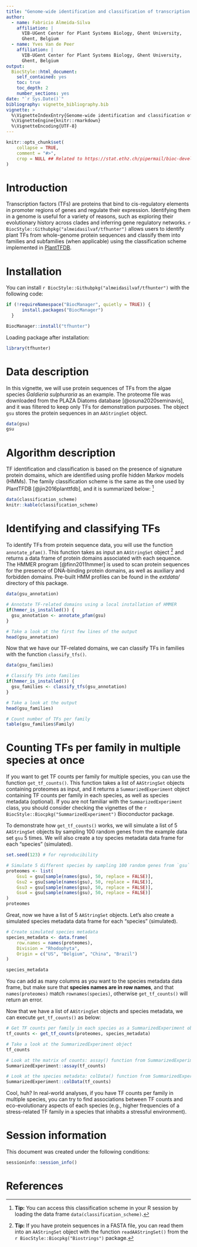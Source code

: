 ```yaml
---
title: "Genome-wide identification and classification of transcription factors in plant genomes"
author: 
  - name: Fabricio Almeida-Silva
    affiliation: |
      VIB-UGent Center for Plant Systems Biology, Ghent University, 
      Ghent, Belgium
  - name: Yves Van de Peer
    affiliation: |
      VIB-UGent Center for Plant Systems Biology, Ghent University, 
      Ghent, Belgium
output: 
  BiocStyle::html_document:
    self_contained: yes
    toc: true
    toc_depth: 2
    number_sections: yes
date: "`r Sys.Date()`"
bibliography: vignette_bibliography.bib
vignette: >
  %\VignetteIndexEntry{Genome-wide identification and classification of transcription factors in plant genomes}
  %\VignetteEngine{knitr::rmarkdown}
  %\VignetteEncoding{UTF-8}  
---
```


```r
knitr::opts_chunk$set(
    collapse = TRUE,
    comment = "#>",
    crop = NULL ## Related to https://stat.ethz.ch/pipermail/bioc-devel/2020-April/016656.html
)
```


# Introduction

Transcription factors (TFs) are proteins that bind to cis-regulatory elements 
in promoter regions of genes and regulate their expression. 
Identifying them in a genome is useful for a variety of reasons, such as 
exploring their evolutionary history across clades and inferring 
gene regulatory networks. `r BiocStyle::Githubpkg("almeidasilvaf/tfhunter")` 
allows users to identify plant TFs from whole-genome protein sequences and 
classify them into families and subfamilies (when applicable) using the 
classification scheme implemented in [PlantTFDB](http://planttfdb.gao-lab.org/).

# Installation

You can install `r BiocStyle::Githubpkg("almeidasilvaf/tfhunter")` 
with the following code:

```r
if (!requireNamespace("BiocManager", quietly = TRUE)) {
      install.packages("BiocManager")
  }

BiocManager::install("tfhunter")
```

Loading package after installation:

```r
library(tfhunter)
```

# Data description

In this vignette, we will use protein sequences of TFs from the algae 
species *Galdieria sulphuraria* as an example. The proteome file was 
downloaded from the PLAZA Diatoms database [@osuna2020seminavis], and 
it was filtered to keep only TFs for demonstration purposes. 
The object `gsu` stores the protein sequences in an `AAStringSet` object.

```r
data(gsu)
gsu
```


# Algorithm description

TF identification and classification is based on the presence of signature 
protein domains, which are identified using profile hidden Markov models (HMMs). 
The family classification scheme is the same as the one used by 
PlantTFDB [@jin2016planttfdb], and it is summarized below: [^1]

```r
data(classification_scheme)
knitr::kable(classification_scheme)
```


[^1]: **Tip:** You can access this classification scheme in your R session by 
loading the data frame `data(classification_scheme)`.

# Identifying and classifying TFs

To identify TFs from protein sequence data, you will use the 
function `annotate_pfam()`. This function takes as input an `AAStringSet` 
object [^2] and returns a data frame of protein domains associated with 
each sequence. The HMMER program [@finn2011hmmer] is used to scan protein 
sequences for the presence of DNA-binding protein domains, as well as
auxiliary and forbidden domains. Pre-built HMM profiles can be found in the
*extdata/* directory of this package.


[^2]: **Tip:** If you have protein sequences in a FASTA file, you can read 
them into an `AAStringSet` object with the function `readAAStringSet()` from 
the `r BiocStyle::Biocpkg("Biostrings")` package.

```r
data(gsu_annotation)

# Annotate TF-related domains using a local installation of HMMER
if(hmmer_is_installed()) {
  gsu_annotation <- annotate_pfam(gsu)
} 

# Take a look at the first few lines of the output
head(gsu_annotation)
```

Now that we have our TF-related domains, we can classify TFs in families 
with the function `classify_tfs()`.

```r
data(gsu_families)

# Classify TFs into families
if(hmmer_is_installed()) {
  gsu_families <- classify_tfs(gsu_annotation)
} 

# Take a look at the output
head(gsu_families)

# Count number of TFs per family
table(gsu_families$Family)
```

# Counting TFs per family in multiple species at once

If you want to get TF counts per family for multiple species, you can use
the function `get_tf_counts()`. This function takes a list of `AAStringSet`
objects containing proteomes as input, and it returns a `SummarizedExperiment`
object containing TF counts per family in each species, as well as species
metadata (optional). If you are not familiar with the `SummarizedExperiment`
class, you should consider checking the vignettes of the 
`r BiocStyle::Biocpkg("SummarizedExperiment")` Bioconductor package.


To demonstrate how `get_tf_counts()` works, we will simulate a 
list of 5 `AAStringSet` objects by sampling 100 random genes from the example
data set `gsu` 5 times. We will also create a toy species metadata data frame
for each "species" (simulated).

```r
set.seed(123) # for reproducibility

# Simulate 5 different species by sampling 100 random genes from `gsu`
proteomes <- list(
    Gsu1 = gsu[sample(names(gsu), 50, replace = FALSE)],
    Gsu2 = gsu[sample(names(gsu), 50, replace = FALSE)],
    Gsu3 = gsu[sample(names(gsu), 50, replace = FALSE)],
    Gsu4 = gsu[sample(names(gsu), 50, replace = FALSE)]
)
proteomes
```

Great, now we have a list of 5 `AAStringSet` objects. Let's also create a 
simulated species metadata data frame for each "species" (simulated).

```r
# Create simulated species metadata
species_metadata <- data.frame(
    row.names = names(proteomes),
    Division = "Rhodophyta",
    Origin = c("US", "Belgium", "China", "Brazil")
)

species_metadata
```

You can add as many columns as you want to the species metadata data frame, 
but make sure that **species names are in row names**, and 
that `names(proteomes)` match `rownames(species)`, 
otherwise `get_tf_counts()` will return an error. 

Now that we have a list of `AAStringSet` objects and species metadata, we
can execute `get_tf_counts()` as below:

```r
# Get TF counts per family in each species as a SummarizedExperiment object
tf_counts <- get_tf_counts(proteomes, species_metadata)

# Take a look at the SummarizedExperiment object
tf_counts

# Look at the matrix of counts: assay() function from SummarizedExperiment
SummarizedExperiment::assay(tf_counts)

# Look at the species metadata: colData() function from SummarizedExperiment
SummarizedExperiment::colData(tf_counts)
```

Cool, huh? In real-world analyses, if you have TF counts per family in 
multiple species, you can try to find associations between TF counts and
eco-evolutionary aspects of each species (e.g., higher frequencies of
a stress-related TF family in a species that inhabits a stressful environment).

# Session information {.unnumbered}

This document was created under the following conditions:

```r
sessioninfo::session_info()
```

# References {.unnumbered}

